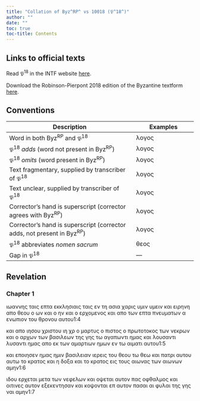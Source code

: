 ```yaml
---
title: "Collation of Byz^RP^ vs 10018 (𝔓^18^)"
author: ""
date: ""
toc: true
toc-title: Contents
---
```


::: {.callout-note appearance="minimal" icon="false" collapse="true"}
# Links to official texts

Read 𝔓^18^ in the INTF website [here](https://ntvmr.uni-muenster.de/manuscript-workspace?docID=10018).

Download the Robinson-Pierpont 2018 edition of the Byzantine textform [here](https://web.archive.org/web/20210413060536/https://byzantinetext.com/wp-content/uploads/2021/03/robinson-pierpont-2018-gnt-edition.pdf).


:::


::: {.callout-note appearance="minimal" icon="false" collapse="true"}
# Conventions

| Description                                                              	| Examples                           	|
|--------------------------------------------------------------------------	|------------------------------------	|
| Word in both Byz^RP^ and 𝔓^18^                                   	| λογος                              	|
| 𝔓^18^ *adds* (word not present in Byz^RP^)                       	| [λογος]{.greek-added}            	|
| 𝔓^18^ *omits* (word present in Byz^RP^)                          	| [λογος]{.greek-omitted}          	|
| Text fragmentary, supplied by transcriber of 𝔓^18^               	| [λογος]{.greek-supplied}         	|
| Text unclear, supplied by transcriber of 𝔓^18^                   	| [λογος]{.unclear}                	|
| Corrector's hand is superscript (corrector agrees with Byz^RP^)          	| [λογος]{.corr}                   	|
| Corrector's hand is superscript (corrector adds, not present in Byz^RP^) 	| [[λογος]{.corr}]{.greek-added} 	|
| 𝔓^18^ abbreviates *nomen sacrum*                                 	| [θεος]{.greek-abbr}            	|
| Gap in 𝔓^18^                                                     	| [―]{.gap}                        	|
:::

## Revelation

### Chapter 1

[ιωαννης]{.greek-supplied} [τα]{.greek-supplied}[ι]{.unclear}[ς]{.greek-supplied} [επτα]{.greek-supplied} ε[κ]{.unclear}[κλησ]{.greek-supplied}ιαις [ταις]{.greek-supplied} [εν]{.greek-supplied} [τη]{.greek-supplied} [α]{.unclear}σ[ι]{.unclear}α χαρις [υμιν]{.greek-omitted} [υ[μ]{.unclear}ειν]{.greek-added} και ειρη[νη]{.greek-supplied} [απο]{.greek-supplied} [θεου]{.greek-omitted} [ο]{.greek-supplied} [ων]{.greek-supplied} και ο ην κα[ι]{.unclear} ο ε[ρ]{.unclear}χομε[νος]{.greek-supplied} [και]{.greek-supplied} [απο]{.greek-supplied} [τ]{.greek-supplied}ων επ[τ]{.unclear}α πνε[υ]{.unclear}μα[των]{.greek-supplied} [α]{.greek-supplied} [εν]{.unclear}[ω]{.greek-supplied}[π]{.unclear}ιον του θρονου αυ[τ]{.greek-supplied}[ο]{.unclear}υ[1:4]{.aside}

και α[π]{.unclear}[ο]{.greek-supplied} [ιησου]{.greek-omitted} [χριστου]{.greek-omitted} [[ιη]{.greek-abbr}]{.greek-added} [[χρ]{.greek-abbr}]{.greek-added} [ο]{.unclear} [μ]{.unclear}αρ[τυ]{.unclear}ς ο πι[σ]{.unclear}τος ο πρωτοτοκος τ[ω]{.unclear}ν νε[κ]{.unclear}ρων [κα]{.unclear}ι ο αρχων των βασιλεω[ν]{.unclear} [τη]{.unclear}ς γης τ[ω]{.unclear} αγαπωντι ημας [κα]{.unclear}ι [λουσαντι]{.greek-omitted} [[λ]{.unclear}υσαντι]{.greek-added} η[μ]{.greek-supplied}ας [απο]{.greek-omitted} [εκ]{.greek-added} των αμαρτιων ημων εν [τ]{.greek-supplied}[ω]{.unclear} αιματι αυτου[1:5]{.aside}

και εποιησεν [ημας]{.greek-omitted} [[ημ]{.unclear}[ι]{.greek-supplied}[ν]{.unclear}]{.greek-added} [βα]{.greek-supplied}[σ]{.unclear}[ιλ]{.greek-supplied}ειαν ιερεις [του]{.greek-added} [[θεου]{.greek-abbr}]{.greek-added} [τ[ω]{.unclear}]{.corr} [[θεω]{.greek-abbr}]{.corr} και π[α]{.greek-supplied}[τρ]{.unclear}ι [αυτο]{.greek-supplied}υ αυτω [το]{.greek-added} [κρατος]{.greek-added} [και]{.greek-added} η δ[οξ]{.unclear}α [και]{.greek-omitted} [το]{.greek-omitted} [κρατος]{.greek-omitted} [εις]{.greek-supplied} [το]{.greek-supplied}υς αιωνας [των]{.greek-omitted} [αιωνων]{.greek-omitted} αμην[1:6]{.aside}

ιδου [ερχε]{.greek-supplied}[τ]{.unclear}αι μετα των νεφελ[ω]{.unclear}ν [και]{.greek-supplied} [οψε]{.greek-supplied}[τ]{.unclear}αι α[υ]{.unclear}τον πας οφθ[αλ]{.unclear}[μος]{.greek-supplied} [και]{.greek-supplied} [ο]{.greek-supplied}ιτινε[ς]{.unclear} αυ[τον]{.unclear} ε[ξε]{.unclear}[κεντησαν]{.greek-supplied} [και]{.greek-omitted} [κοψονται]{.greek-omitted} [επ]{.greek-omitted} [αυτον]{.greek-omitted} [πασαι]{.greek-omitted} [αι]{.greek-omitted} [φυλαι]{.greek-omitted} [της]{.greek-omitted} [γης]{.greek-omitted} [ναι]{.greek-omitted} [αμην]{.greek-omitted}[1:7]{.aside}

